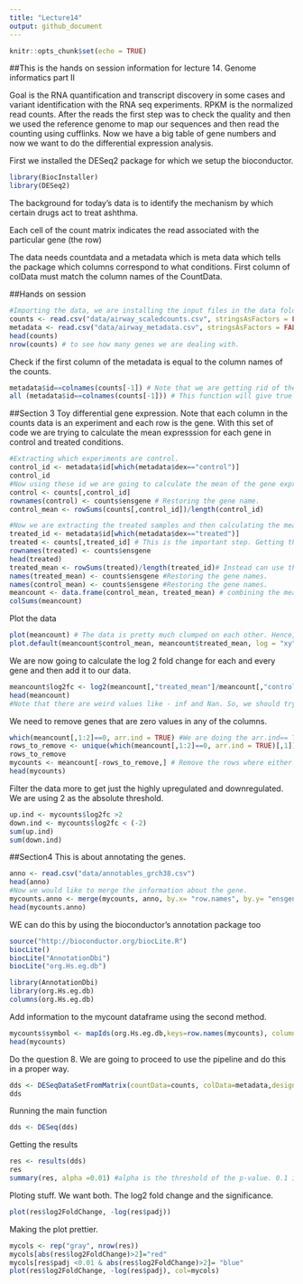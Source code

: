 ```yaml
---
title: "Lecture14"
output: github_document
---
```


```r
knitr::opts_chunk$set(echo = TRUE)
```

##This is the hands on session information for lecture 14. Genome informatics part II

Goal is the RNA quantification and transcript discovery in some cases and variant identification with the RNA seq experiments.
RPKM is the normalized read counts. After the reads the first step was to check the quality and then we used the reference genome to map our sequences and then read the counting using cufflinks. Now we have a big table of gene numbers and now we want to do the differential expression analysis. 

First we installed the DESeq2 package for which we setup the bioconductor. 

```r
library(BiocInstaller)
library(DESeq2)
```
The background for today's data is to identify the mechanism by which certain drugs act to treat ashthma. 

Each cell of the count matrix indicates the read associated with the particular gene (the row)

The data needs countdata and a metadata which is meta data which tells the package which columns correspond to what conditions. First column of colData must match the column names of the CountData.

##Hands on session
```r
#Importing the data, we are installing the input files in the data folder just to have everything organized
counts <- read.csv("data/airway_scaledcounts.csv", stringsAsFactors = FALSE)
metadata <- read.csv("data/airway_metadata.csv", stringsAsFactors = FALSE) # The strings as Factors argument and changing it to false made the column content as character vector rather than the factors. Because factors will have different levels and I think the gene names are not really levels they can be anything. Hence, I guess we used changed the argument to false. 
head(counts)
nrow(counts) # to see how many genes we are dealing with. 
```
Check if the first column of the metadata is equal to the column names of the counts. 
```r
metadata$id==colnames(counts[-1]) # Note that we are getting rid of the first column name because it contains the gene names. 
all (metadata$id==colnames(counts[-1])) # This function will give true if everything in the comparing vectors are true. Otherwise it is going to give false. 
```

##Section 3 Toy differential gene expression. 
Note that each column in the counts data is an experiment and each row is the gene. 
With this set of code we are trying to calculate the mean expresssion for each gene in control and treated conditions. 
```r
#Extracting which experiments are control. 
control_id <- metadata$id[which(metadata$dex=="control")]
control_id
#Now using these id we are going to calculate the mean of the gene expression.
control <- counts[,control_id]
rownames(control) <- counts$ensgene # Restoring the gene name. 
control_mean <- rowSums(counts[,control_id])/length(control_id)

#Now we are extracting the treated samples and then calculating the mean. 
treated_id <- metadata$id[which(metadata$dex=="treated")]
treated <- counts[,treated_id] # This is the important step. Getting the columns in from the count matrix as per the treated id. 
rownames(treated) <- counts$ensgene
head(treated)
treated_mean <- rowSums(treated)/length(treated_id)# Instead can use the rowMeans function too. 
names(treated_mean) <- counts$ensgene #Restoring the gene names. 
names(control_mean) <- counts$ensgene #Restoring the gene names. 
meancount <- data.frame(control_mean, treated_mean) # combining the mean of both the control and treated experiments for each gene in a dataframe. 
colSums(meancount)
```

Plot the data
```r
plot(meancount) # The data is pretty much clumped on each other. Hence, we are going to use the log scale.
plot.default(meancount$control_mean, meancount$treated_mean, log = "xy")
```

We are now going to calculate the log 2 fold change for each and every gene and then add it to our data. 
```r
meancount$log2fc <- log2(meancount[,"treated_mean"]/meancount[,"control_mean"])
head(meancount)
#Note that there are weird values like - inf and Nan. So, we should try to remove these values. 

```

We need to remove genes that are zero values in any of the columns. 
```r
which(meancount[,1:2]==0, arr.ind = TRUE) #We are doing the arr.ind== TRUE because while using the which function, it will first run through the first column and then a second column which is going to mess up with the results. Now we have used the arr.ind == TRUE, we can select for the rows that have zero 
rows_to_remove <- unique(which(meancount[,1:2]==0, arr.ind = TRUE)[,1]) #The unique command will not repeat the results where both the treated as well as the control are zero. 
rows_to_remove
mycounts <- meancount[-rows_to_remove,] # Remove the rows where either control or treated is zero. 
head(mycounts)

```


Filter the data more to get just the highly upregulated and downregulated. We are using 2 as the absolute threshold. 
```r
up.ind <- mycounts$log2fc >2
down.ind <- mycounts$log2fc < (-2)
sum(up.ind)
sum(down.ind)
```

##Section4 
This is about annotating the genes. 
```r
anno <- read.csv("data/annotables_grch38.csv")
head(anno)
#Now we would like to merge the information about the gene. 
mycounts.anno <- merge(mycounts, anno, by.x= "row.names", by.y= "ensgene") # Arguing to match the row names of the mycounts with the column name of the anno. 
head(mycounts.anno)
```

WE can do this by using the bioconductor's annotation package too
```r
source("http://bioconductor.org/biocLite.R")
biocLite()
biocLite("AnnotationDbi")
biocLite("org.Hs.eg.db")

```

```r
library(AnnotationDbi)
library(org.Hs.eg.db)
columns(org.Hs.eg.db)
```

Add information to the mycount dataframe using the second method. 
```r
mycounts$symbol <- mapIds(org.Hs.eg.db,keys=row.names(mycounts), column="SYMBOL", keytype="ENSEMBL", multiVals="first") #Multivals = first will give just the first answer in case of multiple values. This can happen if my gene is encoding more than one protein. 
head(mycounts)
```
 
 Do the question 8. We are going to proceed to use the pipeline and do this in a proper way.  
```r
dds <- DESeqDataSetFromMatrix(countData=counts, colData=metadata,design=~dex,  tidy=TRUE) # The design data is to compare which values. 
dds 
```
 Running the main function
```r
dds <- DESeq(dds)
```
 Getting the results
```r
res <- results(dds)
res
summary(res, alpha =0.01) #alpha is the threshold of the p-value. 0.1 is the default value
```

Ploting stuff. We want both. The log2 fold change and the significance. 
```r
plot(res$log2FoldChange, -log(res$padj))
```
Making the plot prettier. 
```r
mycols <- rep("gray", nrow(res))
mycols[abs(res$log2FoldChange)>2]="red"
mycols[res$padj <0.01 & abs(res$log2FoldChange)>2]= "blue"
plot(res$log2FoldChange, -log(res$padj), col=mycols)

```

